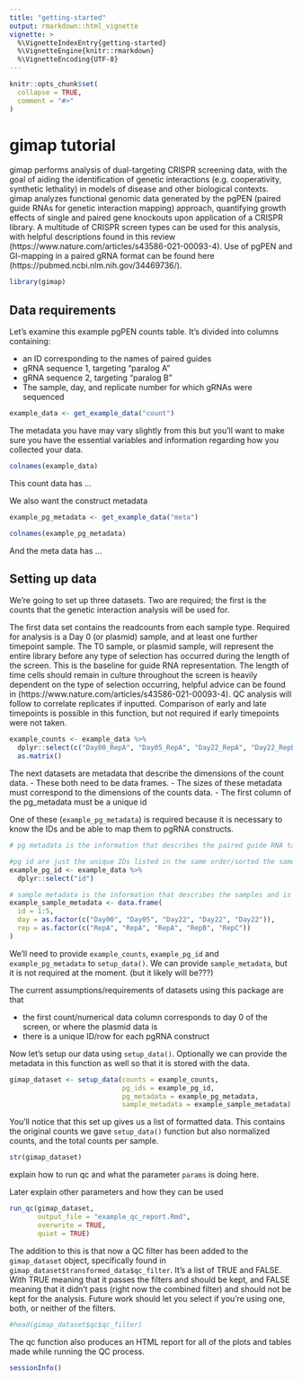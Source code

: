 ```yaml
---
title: "getting-started"
output: rmarkdown::html_vignette
vignette: >
  %\VignetteIndexEntry{getting-started}
  %\VignetteEngine{knitr::rmarkdown}
  %\VignetteEncoding{UTF-8}
---
```


```r
knitr::opts_chunk$set(
  collapse = TRUE,
  comment = "#>"
)
```

# gimap tutorial

gimap performs analysis of dual-targeting CRISPR screening data, with the goal of aiding the identification of genetic interactions (e.g. cooperativity, synthetic lethality) in models of disease and other biological contexts. gimap analyzes functional genomic data generated by the pgPEN (paired guide RNAs for genetic interaction mapping) approach, quantifying growth effects of single and paired gene knockouts upon application of a CRISPR library. A multitude of CRISPR screen types can be used for this analysis, with helpful descriptions found in this review (https://www.nature.com/articles/s43586-021-00093-4). Use of pgPEN and GI-mapping in a paired gRNA format can be found here (https://pubmed.ncbi.nlm.nih.gov/34469736/).

```r
library(gimap)
```

## Data requirements

Let's examine this example pgPEN counts table. It's divided into columns containing:

- an ID corresponding to the names of paired guides
- gRNA sequence 1, targeting "paralog A"
- gRNA sequence 2, targeting "paralog B"
- The sample, day, and replicate number for which gRNAs were sequenced

```r
example_data <- get_example_data("count")
```
The metadata you have may vary slightly from this but you'll want to make sure you have the essential variables and information regarding how you collected your data.

```r
colnames(example_data)
```

This count data has ...

We also want the construct metadata

```r
example_pg_metadata <- get_example_data("meta")
```

```r
colnames(example_pg_metadata)
```

And the meta data has ...

## Setting up data

We're going to set up three datasets. Two are required; the first is the counts that the genetic interaction analysis will be used for.

The first data set contains the readcounts from each sample type. Required for analysis is a Day 0 (or plasmid) sample, and at least one further timepoint sample. The T0 sample, or plasmid sample, will represent the entire library before any type of selection has occurred during the length of the screen. This is the baseline for guide RNA representation. The length of time cells should remain in culture throughout the screen is heavily dependent on the type of selection occurring, helpful advice can be found in (https://www.nature.com/articles/s43586-021-00093-4). QC analysis will follow to correlate replicates if inputted. Comparison of early and late timepoints is possible in this function, but not required if early timepoints were not taken.

```r
example_counts <- example_data %>%
  dplyr::select(c("Day00_RepA", "Day05_RepA", "Day22_RepA", "Day22_RepB", "Day22_RepC")) %>%
  as.matrix()
```

The next datasets are metadata that describe the dimensions of the count data.
- These both need to be data frames.
- The sizes of these metadata must correspond to the dimensions of the counts data.
- The first column of the pg_metadata must be a unique id

One of these (`example_pg_metadata`) is required because it is necessary to know the IDs and be able to map them to pgRNA constructs.

```r
# pg metadata is the information that describes the paired guide RNA targets and will be loaded/explained later

#pg id are just the unique IDs listed in the same order/sorted the same way as the count data and can be used for mapping between the count data and the metadata
example_pg_id <- example_data %>%
  dplyr::select("id")

# sample metadata is the information that describes the samples and is sorted the same way as the columns in the count data
example_sample_metadata <- data.frame(
  id = 1:5,
  day = as.factor(c("Day00", "Day05", "Day22", "Day22", "Day22")),
  rep = as.factor(c("RepA", "RepA", "RepA", "RepB", "RepC"))
)
```

We'll need to provide `example_counts`, `example_pg_id` and `example_pg_metadata` to `setup_data()`. We can provide `sample_metadata`, but it is not required at the moment. (but it likely will be???)

The current assumptions/requirements of datasets using this package are that

* the first count/numerical data column corresponds to day 0 of the screen, or where the plasmid data is
* there is a unique ID/row for each pgRNA construct

Now let's setup our data using `setup_data()`. Optionally we can provide the metadata in this function as well so that it is stored with the data.

```r
gimap_dataset <- setup_data(counts = example_counts,
                            pg_ids = example_pg_id,
                            pg_metadata = example_pg_metadata,
                            sample_metadata = example_sample_metadata)
```

You'll notice that this set up gives us a list of formatted data. This contains the original counts we gave `setup_data()` function but also normalized counts, and the total counts per sample.

```r
str(gimap_dataset)
```

explain how to run qc and what the parameter `params` is doing here.

Later explain other parameters and how they can be used

```r
run_qc(gimap_dataset,
       output_file = "example_qc_report.Rmd",
       overwrite = TRUE, 
       quiet = TRUE)
```


The addition to this is that now a QC filter has been added to the `gimap_dataset` object, specifically found in `gimap_dataset$transformed_data$qc_filter`. It's a list of TRUE and FALSE. With TRUE meaning that it passes the filters and should be kept, and FALSE meaning that it didn't pass (right now the combined filter) and should not be kept for the analysis. Future work should let you select if you're using one, both, or neither of the filters.

```r
#head(gimap_dataset$qc$qc_filter)
```

The qc function also produces an HTML report for all of the plots and tables made while running the QC process.

```r
sessionInfo()
```
